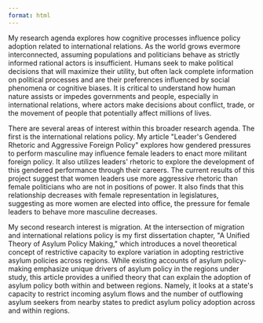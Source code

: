 ```yaml
---
format: html
---
```


```{=html}
<html lang="en">
<head>
  <!-- Basic Page Needs
  ================================================== -->
  <meta charset="utf-8">
  <title> Duncan Espenshade's Website </title>

  <!-- Mobile Specific Metas
  ================================================== -->
  <meta http-equiv="X-UA-Compatible" content="IE=edge">
  <meta name="description" content="Duncan Espenshade's Website">
  <meta name="viewport" content="width=device-width, initial-scale=1.0, maximum-scale=5.0">
  <meta name="Duncan Espenshade" content="Themefisher">
  <meta name="theme-name" content="airspace">
  <meta name="generator" content="Themefisher Airspace Template v1.0">
  <!-- Favicon -->
  <link rel="shortcut icon" type="image/x-icon" href="images/favicon.png" />


  <!-- bootstrap.min css -->
  <link rel="stylesheet" href="plugins/bootstrap/bootstrap.min.css">
  <!-- Ionic Icon Css -->
  <link rel="stylesheet" href="plugins/Ionicons/css/ionicons.min.css">
  <!-- animate.css -->
  <link rel="stylesheet" href="plugins/animate-css/animate.css">
  <!-- Magnify Popup -->
  <link rel="stylesheet" href="plugins/magnific-popup/magnific-popup.css">
  <!-- Slick CSS -->
  <link rel="stylesheet" href="plugins/slick/slick.css">
  
  <!-- Main Stylesheet -->
  <link rel="stylesheet" href="css/style.css">
  
      <style>
        .container {
            <!-- display: flex; -->
            align-items: center;
            padding: 20px;
        }
        .image {
            max-width: 600px; /* Adjust as necessary */
            margin-right: 20px; /* Space between image and text */
        }
        .text {
            max-width: 300px; /* Adjust as necessary */
        }
        
        /* Container to hold both columns */
    .container {
      <!-- display: flex; -->
      width: 100%;
      height: 100vh;  /* Make the container fill the entire viewport height */
      justify-content: space-between;
    }

    /* Left column style (text content) */
    .left-column {
      width: 60%;  /* Takes 60% of the width */
      padding: 20px;
      background-color: #fff;
      <!-- box-shadow: 0 0 10px rgba(0, 0, 0, 0.1); -->
    }

    .left-column h1 {
      font-size: 2em;
      margin-bottom: 10px;
    }

    .left-column p {
      font-size: 1.1em;
      line-height: 1.6;
    }

    /* Right column style (image content) */
    .right-column {
      width: 40%;  /* Takes 40% of the width */
      background-color: #fff;
      overflow: hidden; /* Hide any overflowing content */
    }

    .right-column img {
      width: 100%;   /* Make the image fill the entire width of the right column */
      height: 100%;  /* Make the image fit the height of the column */
      object-fit: cover;  /* Ensure the image covers the entire column height */
    }
    
    
      figure {
      text-align: center;
      margin: 20px;
    }

    figcaption {
      font-size: 1rem;
      color: #555;
      margin-top: 10px;
    }
    
    </style>
    
    
</head>
<body id="body">

 <p>
My research agenda explores how cognitive processes influence policy adoption related to international relations. As the world grows evermore interconnected, assuming populations and politicians behave as strictly informed rational actors is insufficient. Humans seek to make political decisions that will maximize their utility, but often lack complete information on political processes and are their preferences influenced by social phenomena or cognitive biases. It is critical to understand how human nature assists or impedes governments and people, especially in international relations, where actors make decisions about conflict, trade, or the movement of people that potentially affect millions of lives.  <p>

  <p> There are several areas of interest within this broader research agenda. The first is the international relations policy. My article "Leader's Gendered Rhetoric and Aggressive Foreign Policy" explores how gendered pressures to perform masculine may influence female leaders to enact more militant foreign policy. It also utilizes leaders' rhetoric to explore the development of this gendered performance through their careers. The current results of this project suggest that women leaders use more aggressive rhetoric than female politicians who are not in positions of power. It also finds that this relationship decreases with female representation in legislatures, suggesting as more women are elected into office, the pressure for female leaders to behave more masculine decreases.  <p>
  
    <!-- <img src="images/topic_hist_hawkish.jpeg" alt="Placeholder Image" width="100%" height="300"> -->

  <p> My second research interest is migration. At the intersection of migration and international relations policy is my first dissertation chapter, "A Unified Theory of Asylum Policy Making," which introduces a novel theoretical concept of restrictive capacity to explore variation in adopting restrictive asylum policies across regions. While existing accounts of asylum policy-making emphasize unique drivers of asylum policy in the regions under study, this article provides a unified theory that can explain the adoption of asylum policy both within and between regions. Namely, it looks at a state's capacity to restrict incoming asylum flows and the number of outflowing asylum seekers from nearby states to predict asylum policy adoption across and within regions.   <p>
  
  

    
  <!--   <figure> -->
  <!--   <img src="images/egypt-gaza-border.png" alt="Placeholder Image" width="100%" height="300"> -->
  <!--   <figcaption>The Egypt-Gaza Border</figcaption> -->
  <!-- </figure> -->
  
  
<!-- <section class="service"> -->
<!--   <div class="container"> -->
<!--     <div class="row"> -->
<!--       <div class="col-12 text-center"> -->
<!--         <div class="section-title"> -->
<!--           <h2>Quantitative Skills</h2> -->
<!--           <p>Far far away, behind the word mountains, far from the countries Vokalia and Consonantia, <br> there live the -->
<!--             blind texts. Separated they live in Bookmarksgrove right at the coast of the Semantics</p> -->
<!--         </div> -->
<!--       </div> -->
<!--     </div> -->
<!--     <div class="row"> -->
<!--       <div class="col-lg-3 col-md-4 col-sm-6"> -->
<!--         <div class="service-item"> -->
<!--           <i class="icon ion-coffee"></i> -->
<!--           <h4>Time Series Modelling </h4> -->
<!--           <p>Lorem ipsum dolor sit amet, consectetur adipisicing elit, sed do eiusmod tempor incididunt </p> -->
<!--         </div> -->
<!--       </div> -->
<!--       <div class="col-lg-3 col-md-4 col-sm-6"> -->
<!--         <div class="service-item"> -->
<!--           <i class="ion-compass"></i> -->
<!--           <h4>Spatial Modelling</h4> -->
<!--           <p>... </p> -->
<!--         </div> -->
<!--       </div> -->
<!--       <div class="col-lg-3 col-md-4 col-sm-6"> -->
<!--         <div class="service-item"> -->
<!--           <i class="ion-image"></i> -->
<!--           <h4>Text Analysis</h4> -->
<!--           <p> ...</p> -->
<!--         </div> -->
<!--       </div> -->
<!--       <div class="col-lg-3 col-md-4 col-sm-6"> -->
<!--         <div class="service-item"> -->
<!--           <i class="ion-bug"></i> -->
<!--           <h4>Experimental Methods</h4> -->
<!--           <p> ...</p> -->
<!--         </div> -->
<!--       </div> -->
<!--     </div> -->
<!--   </div> -->
<!-- </section> -->

<!-- <section class="about section"> -->
<!-- 	<div class="container"> -->
<!-- 		<div class="row"> -->
<!-- 			<div class="col-md-7"> -->
<!-- 				<div class="block"> -->
<!-- 					<div class="section-title"> -->
<!-- 						<h2>About Me</h2> -->
<!-- 						<p></p> -->
<!-- 					</div> -->
<!-- 					<p> </p> -->
<!-- 				</div> -->
<!-- 			<div class="col-md-5"> -->
<!-- 				<div class="block"> -->
<!-- 					<img src="images/wrapper-img.png" alt="Img"> -->
<!-- 				</div> -->
<!-- 		</div> -->
<!-- 	</div> -->
<!-- </section> -->


```

